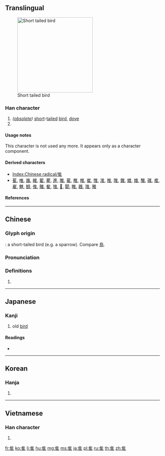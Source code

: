 {{character info/new}}
{{also|住|佳}}
==Translingual==
{{stroke order|type=animate}}
[[File:Short-tailed Shearwater.jpg|thumb|245px|Short tailed bird]]

===Han character===
{{Han char|rn=172|rad=隹|as=00|sn=8|four=20214/20215|canj=OG,XOG|ids=⿰亻⿻一主}}

# ''([[obsolete]])'' [[short]]-[[tail]]ed [[bird]], [[dove]]
# {{mul-kangxi radical-def}}

====Usage notes====
This character is not used any more. It appears only as a character component.

====Derived characters====
* [[Index:Chinese radical/隹]]
* [[萑]], [[唯]], [[誰]], [[維]], [[翟]], [[瞿]], [[進]], [[脽]], [[䍜]], [[椎]], [[帷]], [[崔]], [[惟]], [[淮]], [[推]], [[陮]], [[錐]], [[蜼]], [[婎]], [[騅]], [[碓]], [[㢈]], [[嵟]], [[魋]], [[顀]], [[倠]], [[鵻]], [[奞]], [[猚]], [[𨾔]], [[閵]], [[睢]], [[趡]], [[琟]], [[雅]]

====References====
{{Han ref|kx=1364.050|dkj=41937|dj=1867.220|hdz=64090.010|uh=96B9|ud=38585|bh=AB41|bd=43841}}

----

==Chinese==
{{zh-forms}}

===Glyph origin===
{{Han etym}}
{{liushu|p}}: a short-tailed bird (e.g. a sparrow). Compare [[鳥]].

===Pronunciation===
{{zh-pron
|m=zhuī
|c=zeoi1
|mn=chui
|mc=y
|oc=y
|cat=
}}

===Definitions===
{{zh-hanzi}}

# {{rfdef|zh}}

----

==Japanese==

===Kanji===
{{ja-kanji|grade=|rs=隹00}}

# old [[bird]]

====Readings====
* {{ja-readings|on=[[すい]] (sui), [[さい]] (sai)|kun=[[とり]] (tori), [[ふるとり]] (furutori)}}

----

==Korean==

===Hanja===
{{ko-hanja|hangeul=추|eumhun=|rv=chu|mr=ch'u|y=chwu}}

# {{defn|lang=ko|sort=隹00}}

----

==Vietnamese==

===Han character===
{{vi-readings|rs=隹00|hanviet=[[chuy]]}}

# {{defn|lang=vi|sort=隹00}}

[[Category:CJKV radicals| ]]

[[fr:隹]]
[[ko:隹]]
[[li:隹]]
[[hu:隹]]
[[mg:隹]]
[[ms:隹]]
[[ja:隹]]
[[pl:隹]]
[[ru:隹]]
[[th:隹]]
[[zh:隹]]